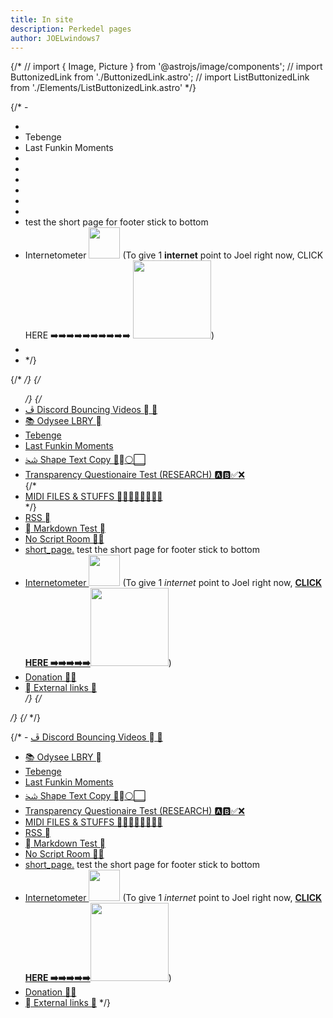 ```yaml
---
title: In site 
description: Perkedel pages
author: JOELwindows7
---
```

{/* // import { Image, Picture } from '@astrojs/image/components';
// import ButtonizedLink from './ButtonizedLink.astro';
// import ListButtonizedLink from './Elements/ListButtonizedLink.astro' */}

{/* - <ButtonizedLink content="&#xfb6e; Discord Bouncing Videos &#xf03d; 🏀" href="discord_bouncing_videos"/>
- <ButtonizedLink content="📚 Odysee LBRY &#xf03d;" href="odysee"/>
- <ButtonizedLink href="tebenge">Tebenge <TebengeGuy/> <TebengeBullet/> <TebengeBullet/> <TebengeBullet/> <TebengeBullet/> <TebengeBullet/> </ButtonizedLink>
- <ButtonizedLink href="last_funkin_moments">Last Funkin Moments <LFMSymbol/></ButtonizedLink>
- <ButtonizedLink content="&#xfd2f; Shape Text Copy 🔷&#xf069;⚪⬜" href="shapeTextCopy"/>
- <ButtonizedLink content="Transparency Questionaire Test (RESEARCH) 🅰️🅱️✅❌" href="transparency_questionaire_test"/>
- <ButtonizedLink content="MIDI FILES & STUFFS 🎹🎹🎹🎹🎹🎹🎹🎹" href="midi"/>
- <ButtonizedLink content="RSS &#xf09e;" href="rss"/>
- <ButtonizedLink content="&#xe73e; Markdown Test &#xe609;" href="test_md"/>
- <ButtonizedLink content="No Script Room 🚫📜" href="/no_script"/>
- <ButtonizedLink content="short_page." href="short_page"/> test the short page for footer stick to bottom
- <ButtonizedLink href="internetometer">Internetometer <Image alt="" src="http://internetometer.com/imagesmall/42554.png" width="50px"/></ButtonizedLink> (To give 1 **internet** point to Joel right now, <ButtonizedLink target="_blank" rel="noopener noreferrer" href='http://internetometer.com/give/42554' >CLICK HERE ➡️➡️➡️➡️➡️➡️➡️➡️➡️➡️ <Image alt="" src='http://internetometer.com/image/42554.png' width="125px"/></ButtonizedLink>)
- <ButtonizedLink content="Donation 🤑💸" href="donate"/>
- <ButtonizedLink content="&#xf7a8; External links 🚪" href="external_links"/> */}

{/* <ListButtonizedLink> */}
{/* <ul class="ListNoStyle ListSeparateChildrenABit ButtonizeListChildrenLinks"> */}
    {/* <li><a href="discord_bouncing_videos">&#xfb6e; Discord Bouncing Videos &#xf03d; 🏀</a></li>
    <li><a href="odysee">📚 Odysee LBRY &#xf03d;</a></li>
    <li><a href="tebenge">Tebenge <TebengeGuy/> <TebengeBullet/> <TebengeBullet/> <TebengeBullet/> <TebengeBullet/> <TebengeBullet/></a></li>
    <li><a href="last_funkin_moments">Last Funkin Moments <LFMSymbol/></a></li>
    <li><a href="shapeTextCopy">&#xfd2f; Shape Text Copy 🔷&#xf069;⚪⬜</a></li>
    <li><a href="transparency_questionaire_test">Transparency Questionaire Test (RESEARCH) 🅰️🅱️✅❌ </a></li>
    {/* <li><a href="midi"> MIDI FILES & STUFFS 🎹🎹🎹🎹🎹🎹🎹🎹 </a></li> */}
    <li><a href="rss">RSS &#xf09e;</a></li>
    <li><a href="test_md">&#xe73e; Markdown Test &#xe609;</a></li>
    <li><a href="/no_script">No Script Room 🚫📜</a></li>
    <li><a href="short_page">short_page.</a> test the short page for footer stick to bottom</li>
    <li><a href="internetometer">Internetometer <Image src="http://internetometer.com/imagesmall/42554.png" width="50px"/></a> (To give 1 <i>internet</i> point to Joel right now, <a target="_blank" rel="noopener noreferrer" href='http://internetometer.com/give/42554'><b>CLICK HERE ➡️➡️➡️➡️➡️</b></a><a target="_blank" rel="noopener noreferrer" href='http://internetometer.com/give/42554'><Image src='http://internetometer.com/image/42554.png' width="125px"/></a>)</li>
    <li><a href="donate">Donation 🤑💸</a></li>
    <li><a href="external_links">&#xf7a8; External links 🚪</a></li> */}
{/* </ul> */}
{/* </ListButtonizedLink> */}

{/* - <a href="discord_bouncing_videos">&#xfb6e; Discord Bouncing Videos &#xf03d; 🏀</a>
- <a href="odysee">📚 Odysee LBRY &#xf03d;</a>
- <a href="tebenge">Tebenge <TebengeGuy/> <TebengeBullet/> <TebengeBullet/> <TebengeBullet/> <TebengeBullet/> <TebengeBullet/></a>
- <a href="last_funkin_moments">Last Funkin Moments <LFMSymbol/></a>
- <a href="shapeTextCopy">&#xfd2f; Shape Text Copy 🔷&#xf069;⚪⬜</a>
- <a href="transparency_questionaire_test">Transparency Questionaire Test (RESEARCH) 🅰️🅱️✅❌ </a>
- <a href="midi"> MIDI FILES & STUFFS 🎹🎹🎹🎹🎹🎹🎹🎹 </a>
- <a href="rss">RSS &#xf09e;</a>
- <a href="test_md">&#xe73e; Markdown Test &#xe609;</a>
- <a href="/no_script">No Script Room 🚫📜</a>
- <a href="short_page">short_page.</a> test the short page for footer stick to bottom
- <a href="internetometer">Internetometer <Image src="http://internetometer.com/imagesmall/42554.png" width="50px"/></a> (To give 1 <i>internet</i> point to Joel right now, <a target="_blank" rel="noopener noreferrer" href='http://internetometer.com/give/42554'><b>CLICK HERE ➡️➡️➡️➡️➡️</b></a><a target="_blank" rel="noopener noreferrer" href='http://internetometer.com/give/42554'><Image src='http://internetometer.com/image/42554.png' width="125px"/></a>)
- <a href="donate">Donation 🤑💸</a>
- <a href="external_links">&#xf7a8; External links 🚪</a> */}
